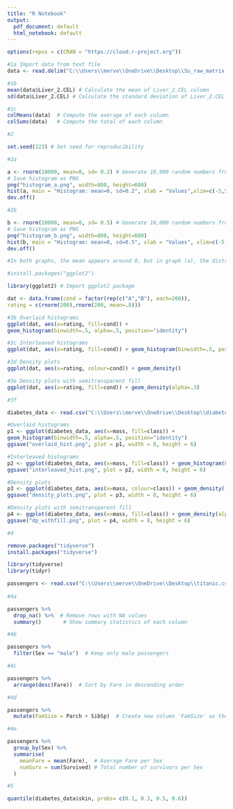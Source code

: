---
title: "R Notebook"
output:
  pdf_document: default
  html_notebook: default
---


```{r setup, include=FALSE}
options(repos = c(CRAN = "https://cloud.r-project.org"))
```

```{r}
#1a Import data from text file
data <- read.delim("C:\\Users\\merve\\OneDrive\\Desktop\\Su_raw_matrix.txt")

#1b
mean(data$Liver_2.CEL) # Calculate the mean of Liver_2.CEL column
sd(data$Liver_2.CEL) # Calculate the standard deviation of Liver_2.CEL column

#1c
colMeans(data)  # Compute the average of each column
colSums(data)   # Compute the total of each column
```

```{r}

#2

set.seed(123) # Set seed for reproducibility

#2a

a <- rnorm(10000, mean=0, sd= 0.2) # Generate 10,000 random numbers from N(0, 0.2)
# Save histogram as PNG
png("histogram_a.png", width=800, height=600)
hist(a, main = "Histogram: mean=0, sd=0.2", xlab = "Values",xlim=c(-5,5) )
dev.off()

#2b

b <- rnorm(10000, mean=0, sd= 0.5) # Generate 10,000 random numbers from N(0, 0.5)
# Save histogram as PNG
png("histogram_b.png", width=800, height=600)
hist(b, main = "Histogram: mean=0, sd=0.5", xlab = "Values", xlim=c(-5,5))
dev.off()

#In both graphs, the mean appears around 0, but in graph (a), the distribution is narrower and more concentrated because the standard deviation is small, whereas in graph (b), it is wider and the values are further from the mean

```


```{r}
#install.packages("ggplot2")

library(ggplot2) # Import ggplot2 package

dat <- data.frame(cond = factor(rep(c("A","B"), each=200)),
rating = c(rnorm(200),rnorm(200, mean=.8)))

#3b Overlaid histograms
ggplot(dat, aes(x=rating, fill=cond)) +
geom_histogram(binwidth=.5, alpha=.5, position="identity")

#3c Interleaved histograms
ggplot(dat, aes(x=rating, fill=cond)) + geom_histogram(binwidth=.5, position="dodge")

#3d Density plots
ggplot(dat, aes(x=rating, colour=cond)) + geom_density()

#3e Density plots with semitransparent fill
ggplot(dat, aes(x=rating, fill=cond)) + geom_density(alpha=.3)

```

```{r}

#3f

diabetes_data <- read.csv("C:\\Users\\merve\\OneDrive\\Desktop\\diabetes_train.csv")

#Overlaid histograms
p1 <- ggplot(diabetes_data, aes(x=mass, fill=class)) +
geom_histogram(binwidth=.5, alpha=.5, position="identity")
ggsave("overlaid_hist.png", plot = p1, width = 8, height = 6)

#Interleaved histograms
p2 <- ggplot(diabetes_data, aes(x=mass, fill=class)) + geom_histogram(binwidth=.5, position="dodge")
ggsave("interleaved_hist.png", plot = p2, width = 8, height = 6)

#Density plots
p3 <- ggplot(diabetes_data, aes(x=mass, colour=class)) + geom_density()
ggsave("density_plots.png", plot = p3, width = 8, height = 6)

#Density plots with semitransparent fill
p4 <- ggplot(diabetes_data, aes(x=mass, fill=class)) + geom_density(alpha=.3)
ggsave("dp_withfill.png", plot = p4, width = 8, height = 6)

```

```{r}

#4

remove.packages("tidyverse")
install.packages("tidyverse")

library(tidyverse)
library(tidyr)

passengers <- read.csv("C:\\Users\\merve\\OneDrive\\Desktop\\titanic.csv")
  
#4a

passengers %>%
  drop_na() %>%  # Remove rows with NA values
  summary()       # Show summary statistics of each column

#4b

passengers %>%
  filter(Sex == "male")  # Keep only male passengers

#4c

passengers %>%
  arrange(desc(Fare))  # Sort by Fare in descending order

#4d

passengers %>%
  mutate(FamSize = Parch + SibSp)  # Create new column 'FamSize' as the sum of 'Parch' and 'SibSp'

#4e

passengers %>%
  group_by(Sex) %>% 
  summarise(
    meanFare = mean(Fare),  # Average Fare per Sex
    numSurv = sum(Survived) # Total number of survivors per Sex
  )
```


```{r}

#5 

quantile(diabetes_data$skin, probs= c(0.1, 0.3, 0.5, 0.6))
```